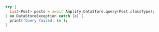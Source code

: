 ```dart
try {
  List<Post> posts = await Amplify.DataStore.query(Post.classType);
} on DataStoreException catch (e) {
  print('Query failed: $e');
}
```

